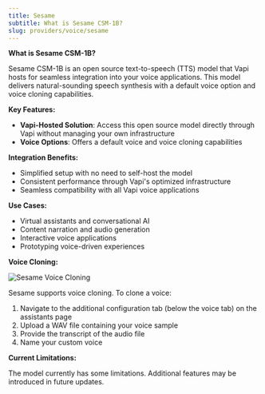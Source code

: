 ```yaml
---
title: Sesame
subtitle: What is Sesame CSM-1B?
slug: providers/voice/sesame
---
```


**What is Sesame CSM-1B?**

Sesame CSM-1B is an open source text-to-speech (TTS) model that Vapi hosts for seamless integration into your voice applications. This model delivers natural-sounding speech synthesis with a default voice option and voice cloning capabilities.

**Key Features:**

- **Vapi-Hosted Solution**: Access this open source model directly through Vapi without managing your own infrastructure
- **Voice Options**: Offers a default voice and voice cloning capabilities

**Integration Benefits:**

- Simplified setup with no need to self-host the model
- Consistent performance through Vapi's optimized infrastructure
- Seamless compatibility with all Vapi voice applications

**Use Cases:**

- Virtual assistants and conversational AI
- Content narration and audio generation
- Interactive voice applications
- Prototyping voice-driven experiences

**Voice Cloning:**

![Sesame Voice Cloning](../../../static/images/voice-tab/sesame/cloning.png)

Sesame supports voice cloning. To clone a voice:
1. Navigate to the additional configuration tab (below the voice tab) on the assistants page
2. Upload a WAV file containing your voice sample
3. Provide the transcript of the audio file
4. Name your custom voice

**Current Limitations:**

The model currently has some limitations. Additional features may be introduced in future updates.